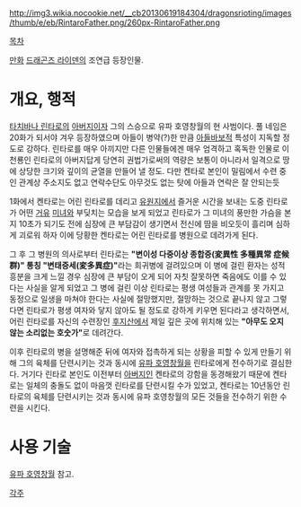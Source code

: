 '''{{{+1 立花(たちばな) ケンタロー)}}}'''

http://img3.wikia.nocookie.net/__cb20130619184304/dragonsrioting/images/thumb/e/eb/RintaroFather.png/260px-RintaroFather.png

[[목차]]

[[만화]] [[드래곤즈 라이덴]]의 조연급 등장인물.

= 개요, 행적 = 
[[타치바나 린타로]]의 [[아버지]]이자 그의 스승으로 유파 호영창월의 현 사범이다. 풀 네임은 20화가 되서야 겨우 등장하였으며 아들이 병약(?)한 만큼 [[아들바보]]적 특성이 지독할 정도로 강하다. 린타로를 매우 아끼지만 다른 인물들에겐 매우 엄격하고 혹독한 인물로 이천룡인 린타로의 아버지답게 당연히 권법가로써의 역량은 보통이 아니라서 일격으로 땅에 상당한 크기와 깊이의 균열을 만들어 낼 정도. 다만 켄타로 본인이 밀림에서 수련 중인 관계상 주소지도 없고 연락수단도 아무것도 없는 탓에 아들과 연락은 잘 안되는듯

1화에서 켄타로는 어린 린타로를 데리고 [[유원지]]에서 즐거운 시간을 보내는 도중 린타로가 어떤 [[거유]] [[미녀]]와 부딪치는 모습을 보게 되었고 린타로가 그 미녀의 풍만한 가슴을 본지 10초가 되기도 전에 심장에 큰 부담감이 생기면서 전신에 땀을 비오듯이 흘리며 심하게 괴로워 하자 이에 당황한 켄타로는 어린 린타로를 병원으로 데려가게 된다.

그 후 그 병원의 의사로부터 린타로는 '''"변이성 다중이상 종합증(変異性 多種異常 症候群)" 통칭 "변태증세(変多異症)"'''라는 희귀병에 걸려있으며 이 병에 걸린 환자는 성적 흥분을 크게 느낄 경우 심장에 큰 부담이 오게 되어 자칫 잘못하면 죽음에도 이를 수 있다는 사실을 알게 되었고 그 병에 걸린 이상 린타로는 평생 여성들과 관계를 못 가지고 동정으로 일생을 마쳐야 한다는 사실에 절망했지만, 절망하는 것으로 끝나지 않고 그렇다면 린타로가 평생 여자와 닿지 않아도 될 정도로 강하게 키우면 된다라고 생각하면서, 어린 린타로를 자신의 수련장인 [[후지산]]에서 제일 깊은 곳에 위치해 있는 '''"아무도 오지 않는 소리없는 호숫가"'''로 데려간다. 

이후 린타로의 병을 설명해준 뒤에 여자와 접촉하게 되는 상황을 피할 수 있게 만들기 위해 그의 육체를 단련시키는 것과 동시에 [[유파 호영창월]]을 린타로에게 전수하기로 결심한다. 거기다 린타로 본인도 이전부터 [[아버지]]인 켄타로의 강함을 동경해왔기 때문에 켄타로는 일체의 충돌도 없이 마음껏 린타로를 단련시킬 수가 있었고, 켄타로는 10년동안 린타로의 육체를 단련시키는 것과 동시에 유파 호영창월의 모든 것들을 전수하기 위한 수련을 시킨다.

= 사용 기술 =
[[유파 호영창월]] 참고.

[[각주]]
